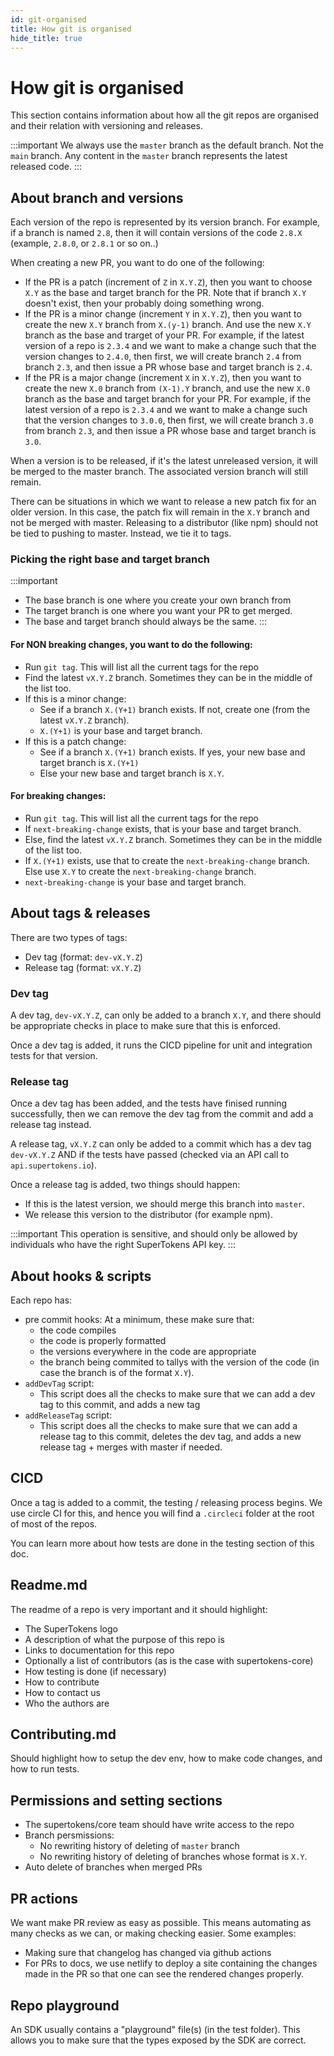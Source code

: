 ```yaml
---
id: git-organised
title: How git is organised
hide_title: true
---
```


# How git is organised

This section contains information about how all the git repos are organised and their relation with versioning and releases.

:::important
We always use the `master` branch as the default branch. Not the `main` branch. Any content in the `master` branch represents the latest released code.
:::

## About branch and versions

Each version of the repo is represented by its version branch. For example, if a branch is named `2.8`, then it will contain versions of the code `2.8.X` (example, `2.8.0`, or `2.8.1` or so on..)

When creating a new PR, you want to do one of the following:
- If the PR is a patch (increment of `Z` in `X.Y.Z`), then you want to choose `X.Y` as the base and target branch for the PR. Note that if branch `X.Y` doesn't exist, then your probably doing something wrong.
- If the PR is a minor change (increment `Y` in `X.Y.Z`), then you want to create the new `X.Y` branch from `X.(y-1)` branch. And use the new `X.Y` branch as the base and trarget of your PR. For example, if the latest version of a repo is `2.3.4` and we want to make a change such that the version changes to `2.4.0`, then first, we will create branch `2.4` from  branch `2.3`, and then issue a PR whose base and target branch is `2.4`.
- If the PR is a major change (increment `X` in `X.Y.Z`), then you want to create the new `X.0` branch from `(X-1).Y` branch, and use the new `X.0` branch as the base and target branch for your PR. For example, if the latest version of a repo is `2.3.4` and we want to make a change such that the version changes to `3.0.0`, then first, we will create branch `3.0` from  branch `2.3`, and then issue a PR whose base and target branch is `3.0`.

When a version is to be released, if it's the latest unreleased version, it will be merged to the master branch. The associated version branch will still remain.

There can be situations in which we want to release a new patch fix for an older version. In this case, the patch fix will remain in the `X.Y` branch and not be merged with master. Releasing to a distributor (like npm) should not be tied to pushing to master. Instead, we tie it to tags.

### Picking the right base and target branch

:::important
- The base branch is one where you create your own branch from
- The target branch is one where you want your PR to get merged.
- The base and target branch should always be the same. 
:::

#### For NON breaking changes, you want to do the following:
- Run `git tag`. This will list all the current tags for the repo
- Find the latest `vX.Y.Z` branch. Sometimes they can be in the middle of the list too.
- If this is a minor change:
   - See if a branch `X.(Y+1)` branch exists. If not, create one (from the latest `vX.Y.Z` branch).
   - `X.(Y+1)` is your base and target branch.
- If this is a patch change:
   - See if a branch `X.(Y+1)` branch exists. If yes, your new base and target branch is `X.(Y+1)`
   - Else your new base and target branch is `X.Y`.

#### For breaking changes:
- Run `git tag`. This will list all the current tags for the repo
- If `next-breaking-change` exists, that is your base and target branch.
- Else, find the latest `vX.Y.Z` branch. Sometimes they can be in the middle of the list too.
- If `X.(Y+1)` exists, use that to create the `next-breaking-change` branch. Else use `X.Y` to create the `next-breaking-change` branch.
- `next-breaking-change` is your base and target branch.

## About tags & releases
There are two types of tags:
- Dev tag (format: `dev-vX.Y.Z`)
- Release tag (format: `vX.Y.Z`)

### Dev tag
A dev tag, `dev-vX.Y.Z`, can only be added to a branch `X.Y`, and there should be appropriate checks in place to make sure that this is enforced.

Once a dev tag is added, it runs the CICD pipeline for unit and integration tests for that version.

### Release tag
Once a dev tag has been added, and the tests have finised running successfully, then we can remove the dev tag from the commit and add a release tag instead.

A release tag, `vX.Y.Z` can only be added to a commit which has a dev tag `dev-vX.Y.Z` AND if the tests have passed (checked via an API call to `api.supertokens.io`).

Once a release tag is added, two things should happen:
- If this is the latest version, we should merge this branch into `master`.
- We release this version to the distributor (for example npm).

:::important
This operation is sensitive, and should only be allowed by individuals who have the right SuperTokens API key.
:::

## About hooks & scripts
Each repo has:
- pre commit hooks: At a minimum, these make sure that:
   - the code compiles
   - the code is properly formatted
   - the versions everywhere in the code are appropriate
   - the branch being commited to tallys with the version of the code (in case the branch is of the format `X.Y`).
- `addDevTag` script:
   - This script does all the checks to make sure that we can add a dev tag to this commit, and adds a new tag
- `addReleaseTag` script:
   - This script does all the checks to make sure that we can add a release tag to this commit, deletes the dev tag, and adds a new release tag + merges with master if needed.

## CICD
Once a tag is added to a commit, the testing / releasing process begins. We use circle CI for this, and hence you will find a `.circleci` folder at the root of most of the repos.

You can learn more about how tests are done in the testing section of this doc.

## Readme.md

The readme of a repo is very important and it should highlight:
- The SuperTokens logo
- A description of what the purpose of this repo is
- Links to documentation for this repo
- Optionally a list of contributors (as is the case with supertokens-core)
- How testing is done (if necessary)
- How to contribute 
- How to contact us
- Who the authors are

## Contributing.md

Should highlight how to setup the dev env, how to make code changes, and how to run tests.

## Permissions and setting sections

- The supertokens/core team should have write access to the repo
- Branch persmissions:
   - No rewriting history of deleting of `master` branch
   - No rewriting history of deleting of branches whose format is `X.Y`.
- Auto delete of branches when merged PRs

## PR actions

We want make PR review as easy as possible. This means automating as many checks as we can, or making checking easier. Some examples:
- Making sure that changelog has changed via github actions
- For PRs to docs, we use netlify to deploy a site containing the changes made in the PR so that one can see the rendered changes properly.

## Repo playground
An SDK usually contains a "playground" file(s) (in the test folder). This allows you to make sure that the types exposed by the SDK are correct.